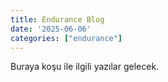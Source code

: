 ```yaml
---
title: Endurance Blog
date: '2025-06-06'
categories: ["endurance"]
---
```


Buraya koşu ile ilgili yazılar gelecek.
